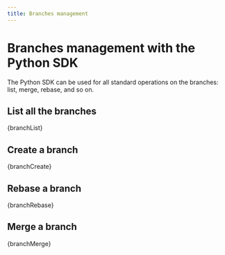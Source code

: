 ```yaml
---
title: Branches management
---
```


# Branches management with the Python SDK

The Python SDK can be used for all standard operations on the branches: list, merge, rebase, and so on.

## List all the branches

<CodeBlock language="python">{branchList}</CodeBlock>

## Create a branch

<CodeBlock language="python">{branchCreate}</CodeBlock>

## Rebase a branch

<CodeBlock language="python">{branchRebase}</CodeBlock>

## Merge a branch

<CodeBlock language="python">{branchMerge}</CodeBlock>
